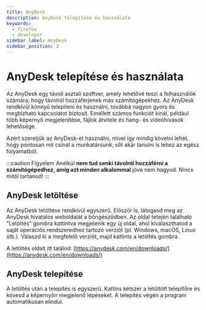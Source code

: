 ```yaml
---
title: AnyDesk
description: AnyDesk telepítése és használata
keywords:
  - firefox
  - developer
sidebar_label: AnyDesk
sidebar_position: 3
---
```



# <FontAwesomeIcon icon="fa-duotone fa-comments-question-check" /> AnyDesk telepítése és használata

Az AnyDesk egy távoli asztali szoftver, amely lehetővé teszi a felhasználók számára, hogy távolról hozzáférjenek más számítógépekhez. Az AnyDesk rendkívül könnyű telepíteni és használni, továbbá nagyon gyors és megbízható kapcsolatot biztosít. Emellett számos funkciót kínál, például több képernyő megjelenítése, fájlok átvitele és hang- és videóhívások lehetősége.

Azért szeretjük az AnyDesk-et használni, mivel így mindig követni lehet, hogy pontosan mit csinál a munkatársunk, sőt akár tanulni is lehez az egész folyamatból.

:::caution Figyelem
Anélkül **nem tud senki távolról hozzáférni a számítógépedhez, amíg azt minden alkalommal** jóvá nem hagyod. Nincs mitől tartanod!
:::

## AnyDesk letöltése

Az AnyDesk letöltése rendkívül egyszerű. Először is, látogasd meg az AnyDesk hivatalos weboldalát a böngésződben. Az oldal tetején található "Letöltés" gombra kattintva megjelenik egy új oldal, ahol kiválaszthatod a saját operációs rendszeredhez tartozó verziót (pl. Windows, macOS, Linux stb.). Válaszd ki a megfelelő verziót, majd kattints a letöltés gombra.

A letöltés oldalt itt találod: [https://anydesk.com/en/downloads/](https://anydesk.com/en/downloads/)

## AnyDesk telepítése

A letöltés után a telepítés is egyszerű. Kattins kétszer a letöltött telepítőre és kövesd a képernyőn megjelenő lépéseket. A telepítés végén a program automatikusan elindul.
